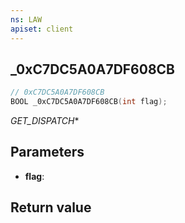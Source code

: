```yaml
---
ns: LAW
apiset: client
---
```

## _0xC7DC5A0A7DF608CB

```c
// 0xC7DC5A0A7DF608CB
BOOL _0xC7DC5A0A7DF608CB(int flag);
```

_GET_DISPATCH_*

## Parameters
* **flag**:

## Return value